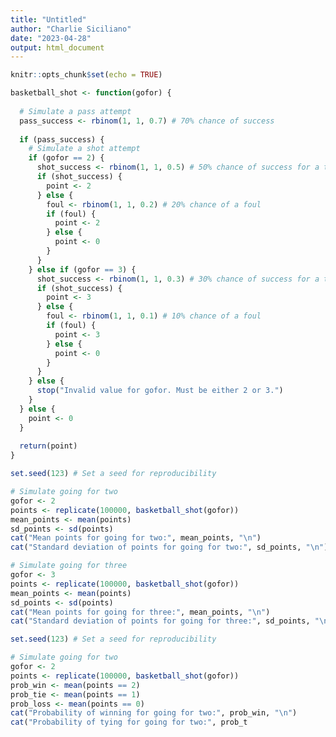```yaml
---
title: "Untitled"
author: "Charlie Siciliano"
date: "2023-04-28"
output: html_document
---
```


```r
knitr::opts_chunk$set(echo = TRUE)
```

```r
basketball_shot <- function(gofor) {
  
  # Simulate a pass attempt
  pass_success <- rbinom(1, 1, 0.7) # 70% chance of success
  
  if (pass_success) {
    # Simulate a shot attempt
    if (gofor == 2) {
      shot_success <- rbinom(1, 1, 0.5) # 50% chance of success for a two pointer
      if (shot_success) {
        point <- 2
      } else {
        foul <- rbinom(1, 1, 0.2) # 20% chance of a foul
        if (foul) {
          point <- 2
        } else {
          point <- 0
        }
      }
    } else if (gofor == 3) {
      shot_success <- rbinom(1, 1, 0.3) # 30% chance of success for a three pointer
      if (shot_success) {
        point <- 3
      } else {
        foul <- rbinom(1, 1, 0.1) # 10% chance of a foul
        if (foul) {
          point <- 3
        } else {
          point <- 0
        }
      }
    } else {
      stop("Invalid value for gofor. Must be either 2 or 3.")
    }
  } else {
    point <- 0
  }
  
  return(point)
}
```


```r
set.seed(123) # Set a seed for reproducibility

# Simulate going for two
gofor <- 2
points <- replicate(100000, basketball_shot(gofor))
mean_points <- mean(points)
sd_points <- sd(points)
cat("Mean points for going for two:", mean_points, "\n")
cat("Standard deviation of points for going for two:", sd_points, "\n")

# Simulate going for three
gofor <- 3
points <- replicate(100000, basketball_shot(gofor))
mean_points <- mean(points)
sd_points <- sd(points)
cat("Mean points for going for three:", mean_points, "\n")
cat("Standard deviation of points for going for three:", sd_points, "\n")
```

```r
set.seed(123) # Set a seed for reproducibility

# Simulate going for two
gofor <- 2
points <- replicate(100000, basketball_shot(gofor))
prob_win <- mean(points == 2)
prob_tie <- mean(points == 1)
prob_loss <- mean(points == 0)
cat("Probability of winning for going for two:", prob_win, "\n")
cat("Probability of tying for going for two:", prob_t
```

